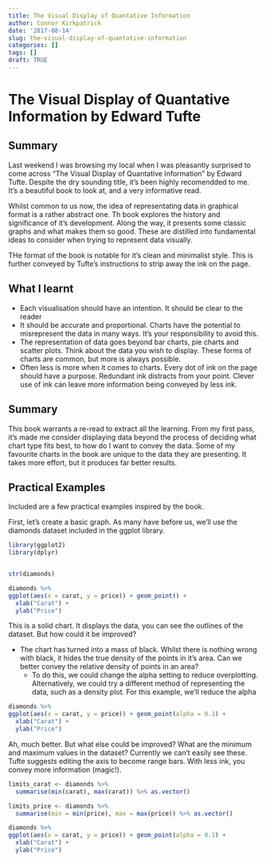 ```yaml
---
title: The Visual Display of Quantative Information
author: Connor Kirkpatrick
date: '2017-08-14'
slug: the-visual-display-of-quantative-information
categories: []
tags: []
draft: TRUE
---
```



# The Visual Display of Quantative Information by Edward Tufte

## Summary

Last weekend I was browsing my local when I was pleasantly surprised to come across "The Visual Display of Quantative Information" by Edward Tufte. Despite the dry sounding title, it's been highly recomendded to me. It's a beautiful book to look at, and a very informative read.

Whilst common to us now, the idea of representating data in graphical format is a rather abstract one. Th book explores the history and significance of  it's development. Along the way, it presents some classic graphs and what makes them so good. These are distilled into fundamental ideas to consider when trying to represent data visually.

THe format of the book is notable for it's clean and minimalist style. This is further conveyed by Tufte's instructions to strip away the ink on the page.

## What I learnt

* Each visualisation should have an intention. It should be clear to the reader
* It should be accurate and proportional. Charts have the potential to misrepresent the data in many ways. It's your responsibility to avoid this.
* The representation of data goes beyond bar charts, pie charts and scatter plots. Think about the data you wish to display. These forms of charts are common, but more is always possible.
* Often less is more when it comes to charts. Every dot of ink on the page should have a purpose. Redundant ink distracts from your point.  Clever use of ink can leave more information being conveyed by less ink.


## Summary

This book warrants a re-read to extract all the learning. From my first pass, it's made me consider displaying data beyond the process of deciding what chart type fits best, to how do I want to convey the data. Some of my favourite charts in the book are unique to the data they are presenting. It takes more effort, but it produces far better results.



## Practical Examples

Included are a few practical examples inspired by the book.


First, let's create a basic graph. As many have before us, we'll use the diamonds dataset included in the ggplot library.
```r

library(ggplot2)
library(dplyr)


str(diamonds)

diamonds %>%
ggplot(aes(x = carat, y = price)) + geom_point() +
  xlab("Carat") +
  ylab("Price")

```


This is a solid chart. It displays the data, you can see the outlines of the dataset. But how could it be improved?

* The chart has turned into a mass of black. Whilst there is nothing wrong with black, it hides the true density of the points in it's area. Can we better convey the relative density of points in an area?
  * To do this, we could change the alpha setting to reduce overplotting. Alternatively, we could try a different method of representing the data, such as a density plot. For this example, we'll reduce the alpha
  
  
```r
diamonds %>%
ggplot(aes(x = carat, y = price)) + geom_point(alpha = 0.1) +
  xlab("Carat") +
  ylab("Price")

```

Ah, much better. But what else could be improved? What are the minimum and maximum values in the dataset? Currently we can't easily see these. Tufte suggests editing the axis to become range bars. With less ink, you convey more information (magic!).


```r
limits_carat <- diamonds %>%
  summarise(min(carat), max(carat)) %>% as.vector()

limits_price <- diamonds %>%
  summarise(min = min(price), max = max(price)) %>% as.vector()

diamonds %>%
ggplot(aes(x = carat, y = price)) + geom_point(alpha = 0.1) +
  xlab("Carat") +
  ylab("Price") 
```
